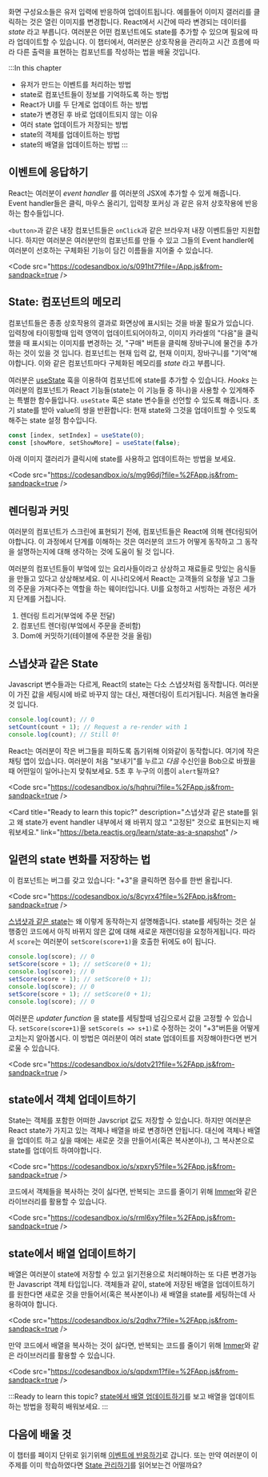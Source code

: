 
화면 구성요소들은 유저 입력에 반응하여 업데이트됩니다. 예를들어 이미지 갤러리를 클릭하는 것은 열린 이미지를 변경합니다. React에서 시간에 따라 변경되는 데이터를 _state_ 라고 부릅니다. 여러분은 어떤 컴포넌트에도 state를 추가할 수 있으며 필요에 따라 업데이트할 수 있습니다. 이 챕터에서, 여러분은 상호작용을 관리하고 시간 흐름에 따라 다른 출력을 표현하는 컴포넌트를 작성하는 법을 배울 것입니다.

:::In this chapter

- 유저가 만드는 이벤트를 처리하는 방법
- state로 컴포넌트들이 정보를 기억하도록 하는 방법
- React가 UI를 두 단계로 업데이트 하는 방법
- state가 변경된 후 바로 업데이트되지 않는 이유
- 여러 state 업데이트가 저장되는 방법
- state의 객체를 업데이트하는 방법
- state의 배열을 업데이트하는 방법
  :::

## 이벤트에 응답하기

React는 여러분이 _event handler_ 를 여러분의 JSX에 추가할 수 있게 해줍니다. Event handler들은 클릭, 마우스 올리기, 입력창 포커싱 과 같은 유저 상호작용에 반응하는 함수들입니다.

`<button>`과 같은 내장 컴포넌트들은 `onClick`과 같은 브라우저 내장 이벤트들만 지원합니다. 하지만 여러분은 여러분만의 컴포넌트를 만들 수 있고 그들의 Event handler에 여러분이 선호하는 구체화된 기능이 담긴 이름들을 지어줄 수 있습니다.

<Code src="https://codesandbox.io/s/091ht7?file=/App.js&from-sandpack=true />

<Card
  title="Ready to learn this topic?"
  description="Event handler를 추가하는 방법을 배우려면 이벤트에 응답하는 방법을
읽으세요"
  link="https://beta.reactjs.org/learn/responding-to-events"
/>

## State: 컴포넌트의 메모리

컴포넌트들은 종종 상호작용의 결과로 화면상에 표시되는 것을 바꿀 필요가 있습니다.
입력창에 타이핑할때 입력 영역이 업데이트되어야하고, 이미지 카라셀의 "다음"을 클릭했을 때 표시되는 이미지를 변경하는 것, "구매" 버튼을 클릭해 장바구니에 물건을 추가하는 것이 있을 것 입니다. 컴포넌트는 현재 입력 값, 현재 이미지, 장바구니를 "기억"해야합니다. 이와 같은 컴포넌트마다 구체화된 메모리를 _state_ 라고 부릅니다.

여러분은 [useState](https://beta.reactjs.org/apis/react/useState) 훅을 이용하여 컴포넌트에 state를 추가할 수 있습니다. _Hooks_ 는 여러분의 컴포넌트가 React 기능들(state는 이 기능들 중 하나)을 사용할 수 있게해주는 특별한 함수들입니다. `useState` 훅은 state 변수들을 선언할 수 있도록 해줍니다. 초기 state를 받아 value의 쌍을 반환합니다: 현재 state와 그것을 업데이트할 수 잇도록 해주는 state 설정 함수입니다.

```js
const [index, setIndex] = useState(0);
const [showMore, setShowMore] = useState(false);
```

아래 이미지 갤러리가 클릭시에 state를 사용하고 업데이트하는 방법을 보세요.

<Code src="https://codesandbox.io/s/mg96dj?file=%2FApp.js&from-sandpack=true />

<Card
  title="Ready to learn this topic?"
  description="State: 컴포넌트의 메모리를 읽고 상호작용에 value를 기억하고 업데이트하는 방법을 배워보세요."
  link="https://beta.reactjs.org/learn/state-a-components-memory"
/>

## 렌더링과 커밋

여러분의 컴포넌트가 스크린에 표현되기 전에, 컴포넌트들은 React에 의해 렌더링되어야합니다. 이 과정에서 단계를 이해하는 것은 여러분의 코드가 어떻게 동작하고 그 동작을 설명하는지에 대해 생각하는 것에 도움이 될 것 입니다.

여러분의 컴포넌트들이 부엌에 있는 요리사들이라고 상상하고 재료들로 맛있는 음식들을 만들고 있다고 상상해보세요. 이 시나리오에서 React는 고객들의 요청을 넣고 그들의 주문을 가져다주는 역할을 하는 웨이터입니다. UI를 요청하고 서빙하는 과정은 세가지 단계를 거칩니다.

1. 렌더링 트리거(부엌에 주문 전달)
2. 컴포넌트 렌더링(부엌에서 주문을 준비함)
3. Dom에 커밋하기(테이블에 주문한 것을 올림)

<Card
  title="Ready to learn this topic?"
  description="렌더링과 커밋을 읽고 UI 업데이트의 라이프 사이클을 배워보세요."
  link="https://beta.reactjs.org/learn/render-and-commit"
/>

## 스냅샷과 같은 State

Javascript 변수들과는 다르게, React의 state는 다소 스냅샷처럼 동작합니다. 여러분이 가진 값을 세팅시에 바로 바꾸지 않는 대신, 재렌더링이 트리거됩니다. 처음엔 놀라울 것 입니다.

```js
console.log(count); // 0
setCount(count + 1); // Request a re-render with 1
console.log(count); // Still 0!
```

React는 여러분이 작은 버그들을 피하도록 돕기위해 이와같이 동작합니다. 여기에 작은 채팅 앱이 있습니다. 여러분이 처음 "보내기"를 누르고 _다음_ 수신인을 Bob으로 바꿨을때 어떤일이 일어나는지 맞춰보세요. 5초 후 누구의 이름이 `alert`될까요?

<Code src="https://codesandbox.io/s/hqhrui?file=%2FApp.js&from-sandpack=true />

<Card
  title="Ready to learn this topic?"
  description="스냅샷과 같은 state를 읽고 왜 state가 event handler 내부에서 왜 바뀌지 않고 "고정된" 것으로 표현되는지 배워보세요."
  link="https://beta.reactjs.org/learn/state-as-a-snapshot"
/>

## 일련의 state 변화를 저장하는 법

이 컴포넌트는 버그를 갖고 있습니다: "+3"을 클릭하면 점수를 한번 올립니다.

<Code src="https://codesandbox.io/s/8cyrx4?file=%2FApp.js&from-sandpack=true />

[스냅샷과 같은 state](https://beta.reactjs.org/learn/state-as-a-snapshot)는 왜 이렇게 동작하는지 설명해줍니다. state를 세팅하는 것은 실행중인 코드에서 아직 바뀌지 않은 값에 대해 새로운 재렌더링을 요청하게됩니다. 따라서 `score`는 여러분이 `setScore(score+1)`을 호출한 뒤에도 `0`이 됩니다.

```js
console.log(score); // 0
setScore(score + 1); // setScore(0 + 1);
console.log(score); // 0
setScore(score + 1); // setScore(0 + 1);
console.log(score); // 0
setScore(score + 1); // setScore(0 + 1);
console.log(score); // 0
```

여러분은 _updater function_ 을 state를 세팅할때 넘김으로서 값을 고정할 수 있습니다. `setScore(score+1)`을 `setScore(s => s+1)`로 수정하는 것이 "+3"버튼을 어떻게 고치는지 알아봅시다. 이 방법은 여러분이 여러 state 업데이트를 저장해야한다면 번거로울 수 있습니다.

<Code src="https://codesandbox.io/s/dotv21?file=%2FApp.js&from-sandpack=true />

<Card
  title="Ready to learn this topic?"
  description="일련의 state 변경 저장하기를 읽고 다음 렌더링 전에 여러 업데이트를 저장하는 방법을 학습해보세요."
  link="https://beta.reactjs.org/learn/state-as-a-snapshot"
/>

## state에서 객체 업데이트하기

State는 객체를 포함한 어떠한 Javscript 값도 저장할 수 있습니다. 하지만 여러분은 React state가 가지고 있는 객체나 배열을 바로 변경하면 안됩니다. 대신에 객체나 배열을 업데이트 하고 싶을 때에는 새로운 것을 만들어서(혹은 복사본이나), 그 복사본으로 state를 업데이트 하여야합니다.

<Code src="https://codesandbox.io/s/xpxry5?file=%2FApp.js&from-sandpack=true />

코드에서 객체들을 복사하는 것이 싫다면, 반복되는 코드를 줄이기 위해 [Immer](https://github.com/immerjs/use-immer)와 같은 라이브러리를 활용할 수 있습니다.

<Code src="https://codesandbox.io/s/rml6xy?file=%2FApp.js&from-sandpack=true />

<Card
  title="Ready to learn this topic?"
  description="State의 객체들을 업데이트하기를 보고 객체를 업데이트하는 방법을 정확히 배워보세요."
  link="https://beta.reactjs.org/learn/state-as-a-snapshot"
/>

## state에서 배열 업데이트하기

배열은 여러분이 state에 저장할 수 있고 읽기전용으로 처리해야하는 또 다른 변경가능한 Javascript 객체 타입입니다. 객체들과 같이, state에 저장된 배열을 업데이트하기를 원한다면 새로운 것을 만들어서(혹은 복사본이나) 새 배열을 state를 세팅하는데 사용하여야 합니다.

<Code src="https://codesandbox.io/s/2qdhx7?file=%2FApp.js&from-sandpack=true />

만약 코드에서 배열을 복사하는 것이 싫다면, 반복되는 코드를 줄이기 위해 [Immer](https://github.com/immerjs/use-immer)와 같은 라이브러리를 활용할 수 있습니다.

<Code src="https://codesandbox.io/s/qpdxm1?file=%2FApp.js&from-sandpack=true />

:::Ready to learn this topic?
[state에서 배열 업데이트하기](https://beta.reactjs.org/learn/updating-arrays-in-state)를 보고 배열을 업데이트하는 방법을 정확히 배워보세요.
:::

## 다음에 배울 것

이 챕터를 페이지 단위로 읽기위해 [이벤트에 반응하기](https://beta.reactjs.org/learn/responding-to-events)로 갑니다. 또는 만약 여러분이 이 주제를 이미 학습하였다면
[State 관리하기](https://beta.reactjs.org/learn/managing-state)를 읽어보는건 어떨까요?
